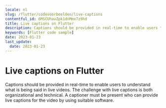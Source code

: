 ```yaml
---
locale: nl
slug: /flutter/codevoorbeelden/live-captions
contentful_id: 6MSCUhavZpk1dnMmx7z9hd
title: Live captions on Flutter
description: Captions should be provided in real-time to enable users to understand what is being said in live videos.
keywords: [Flutter code sample]
date: 2023-01-23
last_update:
  date: 2023-01-23
---
```


# Live captions on Flutter

Captions should be provided in real-time to enable users to understand what is being said in live videos. The challenge with live captions is both organizational and technical. A captioner must be present who can provide live captions for the video by using suitable software.

<CodeSample id="media-captions-live" locale="nl" platform="flutter"/>
